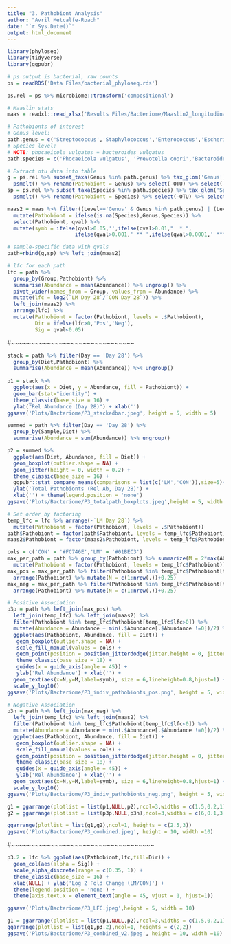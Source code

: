 ```yaml
---
title: "3. Pathobiont Analysis"
author: "Avril Metcalfe-Roach"
date: "`r Sys.Date()`"
output: html_document
---
```


```r
library(phyloseq)
library(tidyverse)
library(ggpubr)

# ps output is bacterial, raw counts
ps = readRDS('Data Files/bacterial_phyloseq.rds')

ps.rel = ps %>% microbiome::transform('compositional')

# Maaslin stats
maas = readxl::read_xlsx('Results Files/Bacteriome/Maaslin2_longitudinal_bacteria.xlsx',sheet='All Results')

# Pathobionts of interest
# Genus level:
path.genus = c('Streptococcus','Staphylococcus','Enterococcus','Escherichia','Shigella','Haemophilus','Campylobacter','Klebsiella')
# Species level:
# NOTE: phocaeicola vulgatus = bacteroides vulgatus
path.species = c('Phocaeicola vulgatus', 'Prevotella copri','Bacteroides fragilis')

# Extract otu data into table
g = ps.rel %>% subset_taxa(Genus %in% path.genus) %>% tax_glom('Genus') %>% 
  psmelt() %>% rename(Pathobiont = Genus) %>% select(-OTU) %>% select(-c(Kingdom:Family))
sp = ps.rel %>% subset_taxa(Species %in% path.species) %>% tax_glom('Species') %>% 
  psmelt() %>% rename(Pathobiont = Species) %>% select(-OTU) %>% select(-c(Kingdom:Genus))

maas2 = maas %>% filter((Level=='Genus' & Genus %in% path.genus) | (Level=='Species' & Species %in% path.species)) %>% 
  mutate(Pathobiont = ifelse(is.na(Species),Genus,Species)) %>% 
  select(Pathobiont, qval) %>% 
  mutate(symb = ifelse(qval>0.05,'',ifelse(qval>0.01,"  * ",
                      ifelse(qval>0.001,' ** ',ifelse(qval>0.0001,' ***','****')))))

# sample-specific data with qvals
path=rbind(g,sp) %>% left_join(maas2)

# lfc for each path
lfc = path %>% 
  group_by(Group,Pathobiont) %>% 
  summarise(Abundance = mean(Abundance)) %>% ungroup() %>% 
  pivot_wider(names_from = Group, values_from = Abundance) %>% 
  mutate(lfc = log2(`LM Day 28`/`CON Day 28`)) %>% 
  left_join(maas2) %>% 
  arrange(lfc) %>% 
  mutate(Pathobiont = factor(Pathobiont, levels = .$Pathobiont),
         Dir = ifelse(lfc>0,'Pos','Neg'),
         Sig = qval<0.05)
```

#~~~~~~~~~~~~~~~~~~~~~~~~~~~~~~~

```r
stack = path %>% filter(Day == 'Day 28') %>% 
  group_by(Diet,Pathobiont) %>% 
  summarise(Abundance = mean(Abundance)) %>% ungroup()
  
p1 = stack %>% 
  ggplot(aes(x = Diet, y = Abundance, fill = Pathobiont)) + 
  geom_bar(stat="identity") +
  theme_classic(base_size = 16) + 
  ylab("Rel Abundance (Day 28)") + xlab('')
ggsave('Plots/Bacteriome/P3_stackedbar.jpeg', height = 5, width = 5)
```

```r
summed = path %>% filter(Day == 'Day 28') %>% 
  group_by(Sample,Diet) %>% 
  summarise(Abundance = sum(Abundance)) %>% ungroup()

p2 = summed %>%
  ggplot(aes(Diet, Abundance, fill = Diet)) +
  geom_boxplot(outlier.shape = NA) + 
  geom_jitter(height = 0, width = 0.2) +
  theme_classic(base_size = 16) + 
  ggpubr::stat_compare_means(comparisons = list(c('LM','CON')),size=5)+
  ylab('Total Pathobionts (Rel Ab, Day 28)') +
  xlab('') + theme(legend.position = 'none')
ggsave('Plots/Bacteriome/P3_totalpath_boxplots.jpeg',height = 5, width = 5)
```

```r
# Set order by factoring
temp_lfc = lfc %>% arrange(-`LM Day 28`) %>% 
  mutate(Pathobiont = factor(Pathobiont, levels = .$Pathobiont))
path$Pathobiont = factor(path$Pathobiont, levels = temp_lfc$Pathobiont)
maas2$Pathobiont = factor(maas2$Pathobiont, levels = temp_lfc$Pathobiont)

cols = c('CON' = '#FC746E','LM' = '#01BEC3')
max_per_path = path %>% group_by(Pathobiont) %>% summarize(M = 2*max(Abundance)) %>% ungroup %>% 
  mutate(Pathobiont = factor(Pathobiont, levels = temp_lfc$Pathobiont))
max_pos = max_per_path %>% filter(Pathobiont %in% temp_lfc$Pathobiont[temp_lfc$lfc>0]) %>% droplevels() %>%
  arrange(Pathobiont) %>% mutate(N = c(1:nrow(.))+0.25)
max_neg = max_per_path %>% filter(Pathobiont %in% temp_lfc$Pathobiont[temp_lfc$lfc<0]) %>% droplevels() %>%
  arrange(Pathobiont) %>% mutate(N = c(1:nrow(.))+0.25)

# Positive Association
p3p = path %>% left_join(max_pos) %>% 
  left_join(temp_lfc) %>% left_join(maas2) %>% 
  filter(Pathobiont %in% temp_lfc$Pathobiont[temp_lfc$lfc>0]) %>% 
  mutate(Abundance = Abundance + min(.$Abundance[.$Abundance !=0])/2) %>% 
  ggplot(aes(Pathobiont, Abundance, fill = Diet)) +
   geom_boxplot(outlier.shape = NA) +
   scale_fill_manual(values = cols) +
   geom_point(position = position_jitterdodge(jitter.height = 0, jitter.width = 0.2),size=1) +
   theme_classic(base_size = 18) + 
   guides(x = guide_axis(angle = 45)) +
   ylab('Rel Abundance') + xlab('') +
  geom_text(aes(x=N,y=M,label=symb), size = 6,lineheight=0.8,hjust=1) +
  scale_y_log10()
ggsave('Plots/Bacteriome/P3_indiv_pathobionts_pos.png', height = 5, width =9)

# Negative Association
p3n = path %>% left_join(max_neg) %>% 
  left_join(temp_lfc) %>% left_join(maas2) %>% 
  filter(Pathobiont %in% temp_lfc$Pathobiont[temp_lfc$lfc<0]) %>% 
  mutate(Abundance = Abundance + min(.$Abundance[.$Abundance !=0])/2) %>% 
  ggplot(aes(Pathobiont, Abundance, fill = Diet)) +
   geom_boxplot(outlier.shape = NA) +
   scale_fill_manual(values = cols) +
   geom_point(position = position_jitterdodge(jitter.height = 0, jitter.width = 0.2),size=1) +
   theme_classic(base_size = 18) + 
   guides(x = guide_axis(angle = 45)) +
   ylab('Rel Abundance') + xlab('') +
  geom_text(aes(x=N,y=M,label=symb), size = 6,lineheight=0.8,hjust=1) +
  scale_y_log10()
ggsave('Plots/Bacteriome/P3_indiv_pathobionts_neg.png', height = 5, width =6)
```

```r
g1 = ggarrange(plotlist = list(p1,NULL,p2),ncol=3,widths = c(1.5,0.2,1))
g2 = ggarrange(plotlist = list(p3p,NULL,p3n),ncol=3,widths = c(6,0.1,3.4),common.legend = T,legend = 'bottom')

ggarrange(plotlist = list(g1,g2),ncol=1, heights = c(2.5,3))
ggsave('Plots/Bacteriome/P3_combined.jpeg', height = 10, width =10)
```

#~~~~~~~~~~~~~~~~~~~~~~~~~~~~~~~~~~~~

```r
p3.2 = lfc %>% ggplot(aes(Pathobiont,lfc,fill=Dir)) +
  geom_col(aes(alpha = Sig)) +
  scale_alpha_discrete(range = c(0.35, 1)) +
  theme_classic(base_size = 16) +
  xlab(NULL) + ylab('Log 2 Fold Change (LM/CON)') +
  theme(legend.position = 'none') +
  theme(axis.text.x = element_text(angle = 45, vjust = 1, hjust=1))

ggsave('Plots/Bacteriome/P3_LFC.jpeg',height = 5, width = 10)

g1 = ggarrange(plotlist = list(p1,NULL,p2),ncol=3,widths = c(1.5,0.2,1))
ggarrange(plotlist = list(g1,p3.2),ncol=1, heights = c(2,2))
ggsave('Plots/Bacteriome/P3_combined_v2.jpeg', height = 10, width =10)
```

